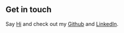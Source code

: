 ## Get in touch

Say [Hi](mailto:kunwar.sahni01@gmail.com) and check out my [Github](https://github.com/kunwarsahni01) and [LinkedIn](http://linkedin.com/in/kunwar-sahni-508433151).
